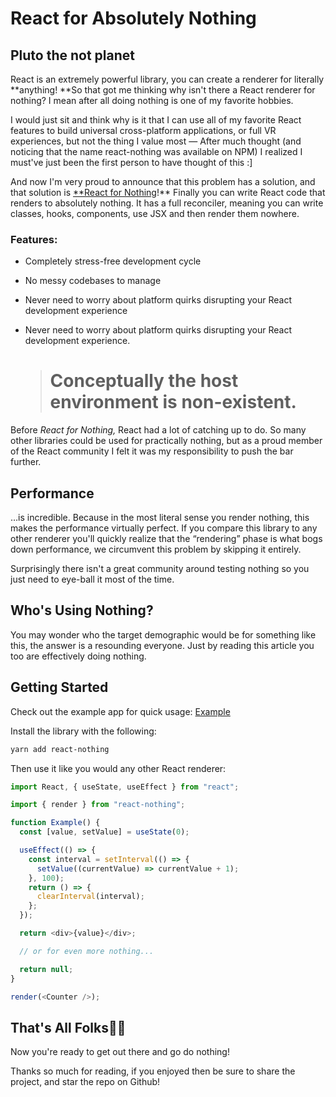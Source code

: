 # React for Absolutely Nothing


## Pluto the not planet

React is an extremely powerful library, you can create a renderer for literally **anything! **So that got me thinking why isn't there a React renderer for nothing? I mean after all doing nothing is one of my favorite hobbies.

I would just sit and think why is it that I can use all of my favorite React features to build universal cross-platform applications, or full VR experiences, but not the thing I value most — After much thought (and noticing that the name react-nothing was available on NPM) I realized I must've just been the first person to have thought of this :]

And now I'm very proud to announce that this problem has a solution, and that solution is [\*\*React for Nothing](https://github.com/EvanBacon/react-nothing)!\*\* Finally you can write React code that renders to absolutely nothing. It has a full reconciler, meaning you can write classes, hooks, components, use JSX and then render them nowhere.

### Features:

- Completely stress-free development cycle

- No messy codebases to manage

- Never need to worry about platform quirks disrupting your React development experience

- Never need to worry about platform quirks disrupting your React development experience.
  > # Conceptually the host environment is non-existent.

Before _React for Nothing,_ React had a lot of catching up to do. So many other libraries could be used for practically nothing, but as a proud member of the React community I felt it was my responsibility to push the bar further.

## Performance

…is incredible. Because in the most literal sense you render nothing, this makes the performance virtually perfect. If you compare this library to any other renderer you'll quickly realize that the “rendering” phase is what bogs down performance, we circumvent this problem by skipping it entirely.

Surprisingly there isn't a great community around testing nothing so you just need to eye-ball it most of the time.

## Who's Using Nothing?

You may wonder who the target demographic would be for something like this, the answer is a resounding everyone. Just by reading this article you too are effectively doing nothing.

## Getting Started

Check out the example app for quick usage: [Example](https://github.com/EvanBacon/react-native-nothing/tree/master/example)

Install the library with the following:

```sh
yarn add react-nothing
```

Then use it like you would any other React renderer:

```js
import React, { useState, useEffect } from "react";

import { render } from "react-nothing";

function Example() {
  const [value, setValue] = useState(0);

  useEffect(() => {
    const interval = setInterval(() => {
      setValue((currentValue) => currentValue + 1);
    }, 100);
    return () => {
      clearInterval(interval);
    };
  });

  return <div>{value}</div>;

  // or for even more nothing...

  return null;
}

render(<Counter />);
```

## That's All Folks👋🏻

Now you're ready to get out there and go do nothing!

Thanks so much for reading, if you enjoyed then be sure to share the project, and star the repo on Github!

<Embed url="https://twitter.com/baconbrix" />

<Embed url="https://github.com/evanbacon" />

<Embed url="https://github.com/evanbacon/react-nothing" />
